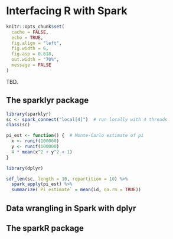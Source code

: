 # Interfacing R with Spark

```r
knitr::opts_chunk$set(
  cache = FALSE,
  echo = TRUE,
  fig.align = "left",
  fig.width = 6,
  fig.asp = 0.618,
  out.width = "70%",
  message = FALSE
)
```

TBD.


## The sparklyr package


```r
library(sparklyr)
sc <- spark_connect("local[4]")  # run locally with 4 threads
class(sc)
```


```r
pi_est <- function() {  # Monte-Carlo estimate of pi
  x <- runif(100000)
  y <- runif(100000)
  4 * mean(x^2 + y^2 < 1)
}

library(dplyr)

sdf_len(sc, length = 10, repartition = 10) %>%
  spark_apply(pi_est) %>%
  summarize(`Pi estimate` = mean(id, na.rm = TRUE))
```

## Data wrangling in Spark with dplyr


## The sparkR package
